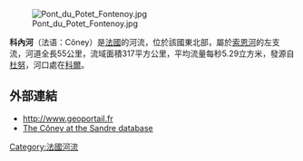 [[Image:Pont_du_Potet_Fontenoy.jpg|right]]

{{coord|47|54|41|N|05|59|41|E|display=title}}

'''科內河'''（法语：Côney）是[[法國|法國]]的河流，位於該國東北部，屬於[[索恩河|索恩河]]的左支流，河道全長55公里，流域面積317平方公里，平均流量每秒5.29立方米，發源自[[杜努|杜努]]，河口處在[[科爾_(上索恩省)|科爾]]。

==外部連結==
*http://www.geoportail.fr {{Wayback|url=http://www.geoportail.fr/ |date=20101215171356 }}
*[http://sandre.eaufrance.fr/app/chainage/courdo/htm/U01-0400.php?cg=U01-0400 The Côney at the Sandre database] {{Wayback|url=http://sandre.eaufrance.fr/app/chainage/courdo/htm/U01-0400.php?cg=U01-0400 |date=20101019061014 }}

{{France-geo-stub}}
[[Category:法國河流|Category:法國河流]]